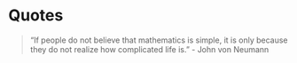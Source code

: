 # Quotes

<!-- These might be useful for the text or as chapter headers -->

> "If people do not believe that mathematics is simple, it is only because they do not realize how complicated life is." 
 - John von Neumann
